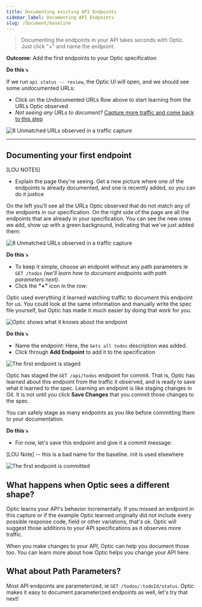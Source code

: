 ```yaml
---
title: Documenting existing API Endpoints
sidebar_label: Documenting API Endpoints
slug: /document/baseline
---
```



> Documenting the endpoints in your API takes seconds with Optic. Just click "+" and name the endpoint.

**Outcome**: Add the first endpoints to your Optic specification

**Do this ⤵️**

If we run `api status -- review`, the Optic UI will open, and we should see some undocumented URLs:
- Click on the Undocumented URLs Row above to start learning from the URLs Optic observed
- *Not seeing any URLs to document?* [Capture more traffic and come back to this step](/document)

<Paper elevation={3}>

![8 Unmatched URLs observed in a traffic capture](/img/new-endpoints-to-learn.png)

</Paper>


---

## Documenting your first endpoint

[LOU NOTES]
- Explain the page they're seeing. Get a new picture where one of the endpoints is already documented, and one is recently added, so you can do it justice

On the left you'll see all the URLs Optic observed that do not match any of the endpoints in our specification. On the right side of the page are all the endpoints that are already in your specification. You can see the new ones we add, show up with a green background, indicating that we've just added them:

<Paper elevation={3}>

![8 Unmatched URLs observed in a traffic capture](/img/docs/doc-8-unmatched.png)

</Paper>

**Do this ⤵️**

- To keep it simple, choose an endpoint without any path parameters ie  `GET /todos` *(we'll learn how to document endpoints with path parameters next)*.
- Click the **"+"** icon in the row:

Optic used everything it learned watching traffic to document this endpoint for us. You could look at the same information and manually write the spec file yourself, but Optic has made it much easier by doing that work for you.


<Paper elevation={3}>

  ![Optic shows what it knows about the endpoint](/img/docs/doc-learn-endpoint.png)

</Paper>


**Do this ⤵️**

- Name the endpoint: Here, the `Gets all todos` description was added.
- Click through **Add Endpoint** to add it to the specification

<Paper elevation={3}>

![The first endpoint is staged](/img/docs/doc-first-staged-endpoint.png)

</Paper>

Optic has staged the `GET /api/todos` endpoint for commit. That is, Optic has learned about this endpoint from the traffic it observed, and is ready to save what it learned to the spec. Learning an endpoint is like staging changes in Git. It is not until you click **Save Changes** that you commit those changes to the spec.

You can safely stage as many endpoints as you like before committing them to your documentation.

**Do this ⤵️**

- For now, let's save this endpoint and give it a commit message:

[LOU Note] -- this is a bad name for the baseline. init is used elsewhere

<Paper elevation={3}>

![The first endpoint is committed](/img/docs/doc-init.png)

</Paper>


## What happens when Optic sees a different shape?
Optic learns your API's behavior incrementally. If you missed an endpoint in this capture or if the example Optic learned originally did not include every possible response code, field or other variations, that's ok. Optic will suggest those additions to your API specifications as it observes more traffic.

When you make changes to your API, Optic can help you document those too. You can learn more about how Optic helps you change your API here.

## What about Path Parameters?
Most API endpoints are parameterized, ie `GET /todos/:todoId/status`. Optic makes it easy to document parameterized endpoints as well, let's try that next!

